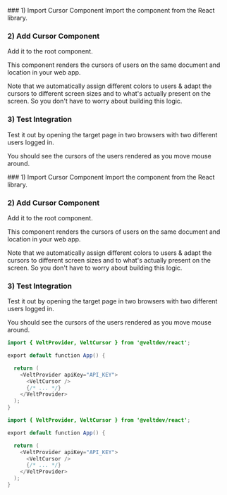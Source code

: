 <Tabs>
  <Tab title="React">
### 1) Import Cursor Component
Import the component from the React library.

### 2) Add Cursor Component

Add it to the root component.

This component renders the cursors of users on the same document and location in your web app.

Note that we automatically assign different colors to users & adapt the cursors to different screen sizes and to what's actually present on the screen. So you don't have to worry about building this logic.

### 3) Test Integration

Test it out by opening the target page in two browsers with two different users logged in.

You should see the cursors of the users rendered as you move mouse around.

  </Tab>
  <Tab title="Next.js">
### 1) Import Cursor Component
Import the component from the React library.

### 2) Add Cursor Component

Add it to the root component.

This component renders the cursors of users on the same document and location in your web app.

Note that we automatically assign different colors to users & adapt the cursors to different screen sizes and to what's actually present on the screen. So you don't have to worry about building this logic.

### 3) Test Integration

Test it out by opening the target page in two browsers with two different users logged in.

You should see the cursors of the users rendered as you move mouse around.

  </Tab>
</Tabs>

<RequestExample>

```java React
import { VeltProvider, VeltCursor } from '@veltdev/react';

export default function App() {

  return (
    <VeltProvider apiKey="API_KEY">
      <VeltCursor />
      {/* ... */}
    </VeltProvider>
  );
}
```

```java Next.js
import { VeltProvider, VeltCursor } from '@veltdev/react';

export default function App() {

  return (
    <VeltProvider apiKey="API_KEY">
      <VeltCursor />
      {/* ... */}
    </VeltProvider>
  );
}
```

</RequestExample>

